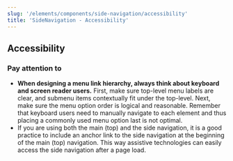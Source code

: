 ```yaml
---
slug: '/elements/components/side-navigation/accessibility'
title: 'SideNavigation - Accessibility'
---
```




## Accessibility

### Pay attention to
- **When designing a menu link hierarchy, always think about keyboard and screen reader users.** First, make sure top-level menu labels are clear, and submenu items contextually fit under the top-level. Next, make sure the menu option order is logical and reasonable. Remember that keyboard users need to manually navigate to each element and thus placing a commonly used menu option last is not optimal.
- If you are using both the main (top) and the side navigation, it is a good practice to include an anchor link to the side navigation at the beginning of the main (top) navigation. This way assistive technologies can easily access the side navigation after a page load.
